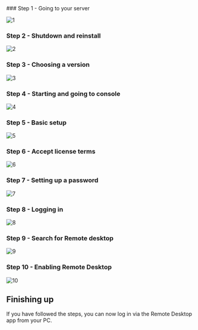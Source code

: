  
<Steps>
### Step 1 - Going to your server
 
![1](https://i.imgur.com/kkAnRGU.png)
 
### Step 2 - Shutdown and reinstall

![2](https://i.imgur.com/mszlfIb.png)

### Step 3 - Choosing a version

![3](https://i.imgur.com/NBpMHjF.png)

### Step 4 - Starting and going to console

![4](https://i.imgur.com/Nyhzesu.png)


### Step 5 - Basic setup

![5](https://i.imgur.com/cGgZZed.png)


### Step 6 - Accept license terms

![6](https://i.imgur.com/DPVdnzv.png)

### Step 7 - Setting up a password

![7](https://i.imgur.com/69hJmPg.png)

### Step 8 - Logging in

![8](https://i.imgur.com/tIZzMKt.png)

### Step 9 - Search for Remote desktop

![9](https://i.imgur.com/mCNO7Kf.png)

### Step 10 - Enabling Remote Desktop

![10](https://i.imgur.com/oxUIkGu.png)

</Steps>

## Finishing up
If you have followed the steps, you can now log in via the Remote Desktop app from your PC.